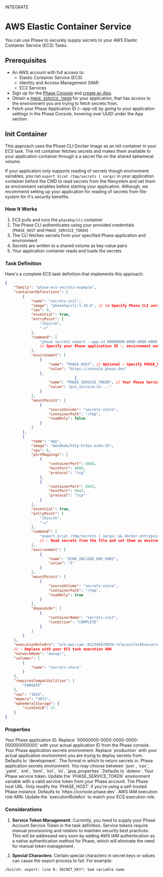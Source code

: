 

<Tag variant="small">INTEGRATE</Tag>

# AWS Elastic Container Service

You can use Phase to securely supply secrets to your AWS Elastic Container Service (ECS) Tasks.

## Prerequisites

- An AWS account with full access to:
  - Elastic Container Service (ECS)
  - Identity and Access Management (IAM)
  - EC2 Services
- Sign up for the [Phase Console](/quickstart) and [create an App](/console/apps#create-an-app).
- Obtain a [`PHASE_SERVICE_TOKEN`](/access-control/authentication/tokens#creating-a-service-account-token) for your application, that has access to the environment you are trying to fetch secrets from.
- Fetch your Phase Application ID (--app-id) by going to your application settings in the Phase Console, hovering over UUID under the App section

## Init Container

This approach uses the Phase CLI Docker image as an init container in your ECS task. The init container fetches secrets and makes them available to your application container through a a secret file on the shared ephemeral volume.

If your application only supports reading of secrets though environment variables, you run `export $(cat /tmp/secrets | xargs)` in your application container before the CMD to read secrets from the filesystem and set them as environment variables before starting your application. Although, we recommend setting up your application for reading of secrets from file-system for it's security benefits.

### How It Works

1. ECS pulls and runs the `phasehq/cli` container
2. The Phase CLI authenticates using your provided credentials (`PHASE_HOST` and `PHASE_SERVICE_TOKEN`)
3. The CLI fetches secrets from your specified Phase application and environment
4. Secrets are written to a shared volume as key-value pairs
5. Your application container reads and loads the secrets

### Task Definition

Here's a complete ECS task definition that implements this approach:

```json
{
    "family": "phase-ecs-secrets-example",
    "containerDefinitions": [
        {
            "name": "secrets-init",
            "image": "phasehq/cli:1.18.6", // 👈 Specify Phase CLI version
            "cpu": 0,
            "essential": true,
            "entryPoint": [
                "/bin/sh", 
                "-c"
            ],
            "command": [
                "phase secrets export --app-id 00000000-0000-0000-0000-000000000000 --env production > /tmp/secrets"
                // Specify your Phase application ID ☝️, environment and where to pipe secrets to on the file system
            ],
            "environment": [
                {
                    "name": "PHASE_HOST", // Optional - Specify PHASE_HOST URL for self-hosted instances
                    "value": "https://console.phase.dev"
                },
                                {
                    "name": "PHASE_SERVICE_TOKEN", // Your Phase Service Account Token
                    "value": "pss_service:v2:..."
                }
            ],
            "mountPoints": [
                {
                    "sourceVolume": "secrets-store",
                    "containerPath": "/tmp",
                    "readOnly": false
                }
            ]
        },
        {
            "name": "app",
            "image": "mendhak/http-https-echo:35",
            "cpu": 0,
            "portMappings": [
                {
                    "containerPort": 8080,
                    "hostPort": 8080,
                    "protocol": "tcp"
                },
                {
                    "containerPort": 8443,
                    "hostPort": 8443,
                    "protocol": "tcp"
                }
            ],
            "essential": true,
            "entryPoint": [
                "/bin/sh",
                "-c"
            ],
            "command": [
                "export $(cat /tmp/secrets | xargs) && docker-entrypoint.sh node ./index.js"
                // ☝️ Read secrets from the file and set them as environment variable & start the app
            ],
            "environment": [
                {
                    "name": "ECHO_INCLUDE_ENV_VARS",
                    "value": "1"
                }
            ],
            "mountPoints": [
                {
                    "sourceVolume": "secrets-store",
                    "containerPath": "/tmp",
                    "readOnly": true
                }
            ],
            "dependsOn": [
                {
                    "containerName": "secrets-init",
                    "condition": "COMPLETE"
                }
            ]
        }
    ],
    "executionRoleArn": "arn:aws:iam::012345678910:role/ecsTaskExecutionRole",
    // ☝️ Replace with your ECS task execution ARN
    "networkMode": "awsvpc",
    "volumes": [
        {
            "name": "secrets-store"
        }
    ],
    "requiresCompatibilities": [
        "FARGATE"
    ],
    "cpu": "1024",
    "memory": "3072",
    "ephemeralStorage": {
        "sizeInGiB": 21
    }
}
```

### Properties

<Properties>
  <Property name="--app-id" type="required">
    Your Phase application ID. Replace `00000000-0000-0000-0000-000000000000` with your actual application ID from the Phase console.
  </Property>
  <Property name="--env" type="optional">
    Your Phase application secrets environment. Replace `production` with your actual application environment you are trying to deploy secrets from. Defaults to `development`.
  </Property>
  <Property name="--format" type="optional">
    The format in which to return secrets in. Phase application secrets environment. You may choose between `json`, `csv`, `yaml`, `xml`, `toml`, `hcl`, `ini`, `java_properties`. Defaults to `dotenv`.
  </Property>
  <Property name="PHASE_SERVICE_TOKEN" type="required">
    Your Phase service token. Update the `PHASE_SERVICE_TOKEN` environment variable with a valid service token from your Phase account.
  </Property>
  <Property name="PHASE_HOST" type="optional">
    The Phase host URL. Only modify the `PHASE_HOST` if you're using a self-hosted Phase instance. Defaults to `https://console.phase.dev`.
  </Property>
  <Property name="executionRoleArn" type="required">
    AWS IAM execution role ARN. Update the `executionRoleArn` to match your ECS execution role.
  </Property>
</Properties>

### Considerations

1. **Service Token Management**: Currently, you need to supply your Phase Account Service Token in the task definition. Service tokens require manual provisioning and rotation to maintain security best practices. This will be addressed very soon by adding AWS IAM authentication as a native authentication method for Phase, which will eliminate the need for manual token management.

2. **Special Characters**: Certain special characters in secret keys or values can cause the export process to fail. For example:

```fish
/bin/sh: export: line 0: SECRET_KEY?: bad variable name
```
